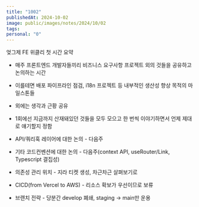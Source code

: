 ```yaml
---
title: "1002"
publishedAt: 2024-10-02
image: public/images/notes/2024/10/02
tags: 
personal: "0"
---
```

엊그제 FE 위클리 첫 시간 요약
- 매주 프론트엔드 개발자들끼리 비즈니스 요구사항 프로젝트 외의 것들을 공유하고 논의하는 시간
- 이를테면 배포 파이프라인 점검, i18n 프로젝트 등 내부적인 생산성 향상 목적의 마일스톤들
- 외에는 생각과 근황 공유
- 1회에선 지금까지 산재돼있던 것들을 모두 모으고 한 번씩 이야기하면서 언제 제대로 얘기할지 정함

- API/쿼리훅 레이어에 대한 논의 - 다음주
- 기타 코드컨벤션에 대한 논의 - 다음주(context API, useRouter/Link, Typescript 결집성)
- 의존성 관리 위치 - 지라 티켓 생성, 차근차근 살펴보기로
- CICD(from Vercel to AWS) - 리소스 확보가 우선이므로 보류
- 브랜치 전략 - 당분간 develop 폐쇄, staging → main만 운용
